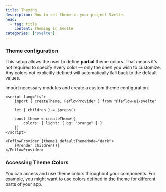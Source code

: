 ```yaml
---
title: Theming
description: How to set theme in your project Svelte.
head:
  - tag: title
    content: Theming in Svelte
categories: ["svelte"]
---
```



### Theme configuration

This setup allows the user to define **partial** theme colors. That means it's
not required to specify every color — only the ones you wish to customize. Any
colors not explicitly defined will automatically fall back to the default
values.

Import necessary modules and create a custom theme configuration.

```svelte
<script lang="ts">
	import { createTheme, FeflowProvider } from "@feflow-ui/svelte"

	let { children } = $props()

	const theme = createTheme({
		colors: { light: { bg: "orange" } }
	})
</script>

<FeflowProvider {theme} defaultThemeMode="dark">
	{@render children()}
</FeflowProvider>
```

### Accessing Theme Colors

You can access and use theme colors throughout your components. For example, you
might want to use colors defined in the theme for different parts of your app.

<PreviewTabs component="ThemeColorPreview">
	<ThemeColorPreview client:load />
</PreviewTabs>
